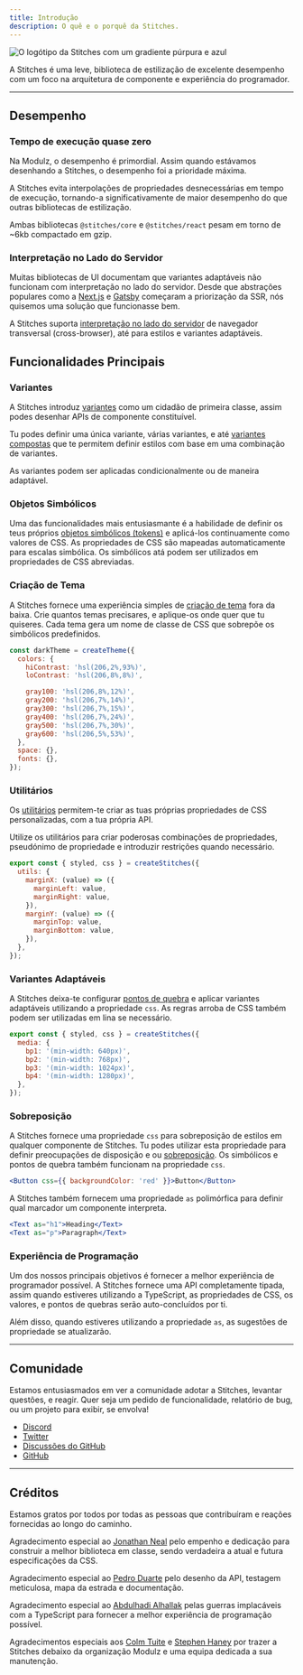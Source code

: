 ```yaml
---
title: Introdução
description: O quê e o porquê da Stitches.
---
```


<Image alt="O logótipo da Stitches com um gradiente púrpura e azul" src="/docs-intro.png" />

A Stitches é uma leve, biblioteca de estilização de excelente desempenho com um foco na arquitetura de componente e experiência do programador.

---

## Desempenho

### Tempo de execução quase zero

Na Modulz, o desempenho é primordial. Assim quando estávamos desenhando a Stitches, o desempenho foi a prioridade máxima.

A Stitches evita interpolações de propriedades desnecessárias em tempo de execução, tornando-a significativamente de maior desempenho do que outras bibliotecas de estilização.

Ambas bibliotecas `@stitches/core` e `@stitches/react` pesam em torno de ~6kb compactado em gzip.

### Interpretação no Lado do Servidor

Muitas bibliotecas de UI documentam que variantes adaptáveis não funcionam com interpretação no lado do servidor. Desde que abstrações populares como a [Next.js](https://nextjs.org/) e [Gatsby](https://www.gatsbyjs.com/) começaram a priorização da SSR, nós quisemos uma solução que funcionasse bem.

A Stitches suporta [interpretação no lado do servidor](/docs/server-side-rendering) de navegador transversal (cross-browser), até para estilos e variantes adaptáveis.

## Funcionalidades Principais

### Variantes

A Stitches introduz [variantes](/docs/variants) como um cidadão de primeira classe, assim podes desenhar APIs de componente constituível.

Tu podes definir uma única variante, várias variantes, e até [variantes compostas](/docs/variants#variantes-compostas) que te permitem definir estilos com base em uma combinação de variantes.

As variantes podem ser aplicadas condicionalmente ou de maneira adaptável.

### Objetos Simbólicos

Uma das funcionalidades mais entusiasmante é a habilidade de definir os teus próprios [objetos simbólicos (tokens)](/docs/tokens) e aplicá-los continuamente como valores de CSS. As propriedades de CSS são mapeadas automaticamente para escalas simbólica. Os simbólicos atá podem ser utilizados em propriedades de CSS abreviadas.

### Criação de Tema

A Stitches fornece uma experiência simples de [criação de tema](/docs/theming) fora da baixa. Crie quantos temas precisares, e aplique-os onde quer que tu quiseres. Cada tema gera um nome de classe de CSS que sobrepõe os simbólicos predefinidos.

```jsx
const darkTheme = createTheme({
  colors: {
    hiContrast: 'hsl(206,2%,93%)',
    loContrast: 'hsl(206,8%,8%)',

    gray100: 'hsl(206,8%,12%)',
    gray200: 'hsl(206,7%,14%)',
    gray300: 'hsl(206,7%,15%)',
    gray400: 'hsl(206,7%,24%)',
    gray500: 'hsl(206,7%,30%)',
    gray600: 'hsl(206,5%,53%)',
  },
  space: {},
  fonts: {},
});
```

### Utilitários

Os [utilitários](/docs/utils) permitem-te criar as tuas próprias propriedades de CSS personalizadas, com a tua própria API.

Utilize os utilitários para criar poderosas combinações de propriedades, pseudónimo de propriedade e introduzir restrições quando necessário.

```jsx
export const { styled, css } = createStitches({
  utils: {
    marginX: (value) => ({
      marginLeft: value,
      marginRight: value,
    }),
    marginY: (value) => ({
      marginTop: value,
      marginBottom: value,
    }),
  },
});
```

### Variantes Adaptáveis

A Stitches deixa-te configurar [pontos de quebra](/docs/responsive-styles) e aplicar variantes adaptáveis utilizando a propriedade `css`. As regras arroba de CSS também podem ser utilizadas em lina se necessário. 

```jsx
export const { styled, css } = createStitches({
  media: {
    bp1: '(min-width: 640px)',
    bp2: '(min-width: 768px)',
    bp3: '(min-width: 1024px)',
    bp4: '(min-width: 1280px)',
  },
});
```

### Sobreposição

A Stitches fornece uma propriedade `css` para sobreposição de estilos em qualquer componente de Stitches. Tu podes utilizar esta propriedade para definir preocupações de disposição e ou [sobreposição](/docs/overriding-styles). Os simbólicos e pontos de quebra também funcionam na propriedade `css`.

```jsx
<Button css={{ backgroundColor: 'red' }}>Button</Button>
```

A Stitches também fornecem uma propriedade `as` polimórfica para definir qual marcador um componente interpreta.

```jsx
<Text as="h1">Heading</Text>
<Text as="p">Paragraph</Text>
```

### Experiência de Programação

Um dos nossos principais objetivos é fornecer a melhor experiência de programador possível. A Stitches fornece uma API completamente tipada, assim quando estiveres utilizando a TypeScript, as propriedades de CSS, os valores, e pontos de quebras serão auto-concluídos por ti.

Além disso, quando estiveres utilizando a propriedade `as`, as sugestões de propriedade se atualizarão.

---

## Comunidade

Estamos entusiasmados em ver a comunidade adotar a Stitches, levantar questões, e reagir. Quer seja um pedido de funcionalidade, relatório de bug, ou um projeto para exibir, se envolva!

- [Discord](https://discord.com/invite/H4eG3Mk)
- [Twitter](https://twitter.com/stitchesjs)
- [Discussões do GitHub](https://github.com/stitchesjs/stitches/discussions)
- [GitHub](https://github.com/stitchesjs/stitches)

---

## Créditos

Estamos gratos por todos por todas as pessoas que contribuíram e reações fornecidas ao longo do caminho.

Agradecimento especial ao [Jonathan Neal](https://twitter.com/jon_neal) pelo empenho e dedicação para construir a melhor biblioteca em classe, sendo verdadeira a atual e futura especificações da CSS.

Agradecimento especial ao [Pedro Duarte](https://twitter.com/peduarte) pelo desenho da API, testagem meticulosa, mapa da estrada e documentação.

Agradecimento especial ao [Abdulhadi Alhallak](https://twitter.com/hadi_hlk) pelas guerras implacáveis com a TypeScript para fornecer a melhor experiência de programação possível.

Agradecimentos especiais aos [Colm Tuite](https://twitter.com/colmtuite) e [Stephen Haney](https://twitter.com/sdothaney) por trazer a Stitches debaixo da organização Modulz e uma equipa dedicada a sua manutenção.

